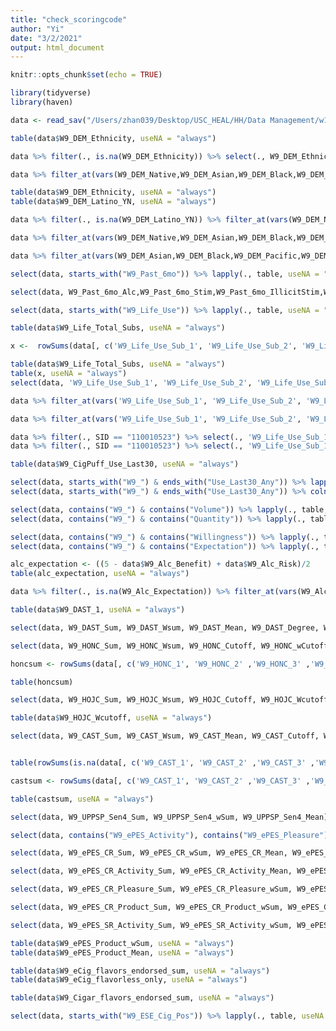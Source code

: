 ```yaml
---
title: "check_scoringcode"
author: "Yi"
date: "3/2/2021"
output: html_document
---
```


```r
knitr::opts_chunk$set(echo = TRUE)
```

```r
library(tidyverse)
library(haven)
```

```r
data <- read_sav("/Users/zhan039/Desktop/USC_HEAL/HH/Data Management/w1_10/02192021/H_H_DATA_W1-W10_02012021.sav")
```

```r
table(data$W9_DEM_Ethnicity, useNA = "always")

data %>% filter(., is.na(W9_DEM_Ethnicity)) %>% select(., W9_DEM_Ethnicity, W9_DEM_Native,W9_DEM_Asian,W9_DEM_Black,W9_DEM_Pacific,W9_DEM_White,W9_DEM_Other,W9_DEM_Multi,W9_DEM_Latino_YN) %>% filter_at(vars(W9_DEM_Native,W9_DEM_Asian,W9_DEM_Black,W9_DEM_Pacific,W9_DEM_White,W9_DEM_Other,W9_DEM_Multi,W9_DEM_Latino_YN), any_vars(. %in% 1))

data %>% filter_at(vars(W9_DEM_Native,W9_DEM_Asian,W9_DEM_Black,W9_DEM_Pacific,W9_DEM_White,W9_DEM_Other,W9_DEM_Multi,W9_DEM_Latino_YN), any_vars(is.na(.))) %>% select(., W9_DEM_Native,W9_DEM_Asian,W9_DEM_Black,W9_DEM_Pacific,W9_DEM_White,W9_DEM_Other,W9_DEM_Multi,W9_DEM_Latino_YN)

table(data$W9_DEM_Ethnicity, useNA = "always")
table(data$W9_DEM_Latino_YN, useNA = "always")

data %>% filter(., is.na(W9_DEM_Latino_YN)) %>% filter_at(vars(W9_DEM_Native,W9_DEM_Asian,W9_DEM_Black,W9_DEM_Pacific,W9_DEM_White,W9_DEM_Other,W9_DEM_Multi), any_vars(. %in% 1))

data %>% filter_at(vars(W9_DEM_Native,W9_DEM_Asian,W9_DEM_Black,W9_DEM_Pacific,W9_DEM_White,W9_DEM_Other,W9_DEM_Multi), all_vars(. %in% 0))

data %>% filter_at(vars(W9_DEM_Asian,W9_DEM_Black,W9_DEM_Pacific,W9_DEM_White,W9_DEM_Other,W9_DEM_Multi,W9_DEM_Latino_YN), all_vars(. %in% 0)) %>% filter(., W9_DEM_Native %in% 1) %>% select(., SID, W9_DEM_Ethnicity, W9_DEM_Native,W9_DEM_Asian,W9_DEM_Black,W9_DEM_Pacific,W9_DEM_White,W9_DEM_Other,W9_DEM_Multi,W9_DEM_Latino_YN)
```

```r
select(data, starts_with("W9_Past_6mo")) %>% lapply(., table, useNA = "always")

select(data, W9_Past_6mo_Alc,W9_Past_6mo_Stim,W9_Past_6mo_IllicitStim,W9_Past_6mo_RxStim,W9_Past_6mo_Opioids,W9_Past_6mo_RxDrugs,W9_Past_6mo_SoftDrugs,W9_Past_6mo_IllicitDrugs,W9_Past_6mo_PsychedelicDrugs,W9_Past_6mo_HardDrugs,W9_Past_6mo_DrugOrAlc,W9_Past_6mo_eCig_Any,W9_Past_6mo_eCig_Any_2,W9_Past_6mo_eCig_Nic,W9_Past_6mo_eCig_noNic,W9_Past_6mo_Cig,W9_Past_6mo_Cigar,W9_Past_6mo_Combust,W9_Past_6mo_Combust_no_Blunts,W9_Past_6mo_Nic,W9_Past_6mo_Nic_no_Blunts,W9_Past_6mo_Tob,W9_Past_6mo_Tob_no_Blunts,W9_Past_6mo_Mj_Any_2,W9_Past_6mo_Mj_Any_4) %>% lapply(., table, useNA = "always")
```

```r
select(data, starts_with("W9_Life_Use")) %>% lapply(., table, useNA = "always")

table(data$W9_Life_Total_Subs, useNA = "always")

x <-  rowSums(data[, c('W9_Life_Use_Sub_1', 'W9_Life_Use_Sub_2', 'W9_Life_Use_Sub_3', 'W9_Life_Use_Sub_29', 'W9_Life_Use_Sub_31', 'W9_Life_Use_Sub_32', 'W9_Life_Use_Sub_5', 'W9_Life_Use_Sub_6', 'W9_Life_Use_Sub_7', 'W9_Life_Use_Sub_8','W9_Life_Use_Sub_10', 'W9_Life_Use_Sub_25', 'W9_Life_Use_Sub_27', 'W9_Life_Use_Sub_26', 'W9_Life_Use_Sub_30', 'W9_Life_Use_Sub_11', 'W9_Life_Use_Sub_12', 'W9_Life_Use_Sub_13', 'W9_Life_Use_Sub_14', 'W9_Life_Use_Sub_17', 'W9_Life_Use_Sub_20', 'W9_Life_Use_Sub_23', 'W9_Life_Use_Sub_21', 'W9_Life_Use_Sub_18', 'W9_Life_Use_Sub_24' )], na.rm = TRUE)

table(data$W9_Life_Total_Subs, useNA = "always")
table(x, useNA = "always")
select(data, 'W9_Life_Use_Sub_1', 'W9_Life_Use_Sub_2', 'W9_Life_Use_Sub_3', 'W9_Life_Use_Sub_29', 'W9_Life_Use_Sub_31', 'W9_Life_Use_Sub_32', 'W9_Life_Use_Sub_5', 'W9_Life_Use_Sub_6', 'W9_Life_Use_Sub_7', 'W9_Life_Use_Sub_8','W9_Life_Use_Sub_10', 'W9_Life_Use_Sub_25', 'W9_Life_Use_Sub_27', 'W9_Life_Use_Sub_26', 'W9_Life_Use_Sub_30', 'W9_Life_Use_Sub_11', 'W9_Life_Use_Sub_12', 'W9_Life_Use_Sub_13', 'W9_Life_Use_Sub_14', 'W9_Life_Use_Sub_17', 'W9_Life_Use_Sub_20', 'W9_Life_Use_Sub_23', 'W9_Life_Use_Sub_21', 'W9_Life_Use_Sub_18', 'W9_Life_Use_Sub_24', W9_Life_Total_Subs)

data %>% filter_at(vars('W9_Life_Use_Sub_1', 'W9_Life_Use_Sub_2', 'W9_Life_Use_Sub_3', 'W9_Life_Use_Sub_29', 'W9_Life_Use_Sub_31', 'W9_Life_Use_Sub_32', 'W9_Life_Use_Sub_5', 'W9_Life_Use_Sub_6', 'W9_Life_Use_Sub_7', 'W9_Life_Use_Sub_8','W9_Life_Use_Sub_10', 'W9_Life_Use_Sub_25', 'W9_Life_Use_Sub_27', 'W9_Life_Use_Sub_26', 'W9_Life_Use_Sub_30', 'W9_Life_Use_Sub_11', 'W9_Life_Use_Sub_12', 'W9_Life_Use_Sub_13', 'W9_Life_Use_Sub_14', 'W9_Life_Use_Sub_17', 'W9_Life_Use_Sub_20', 'W9_Life_Use_Sub_23', 'W9_Life_Use_Sub_21', 'W9_Life_Use_Sub_18', 'W9_Life_Use_Sub_24'), all_vars(is.na(.)))

data %>% filter_at(vars('W9_Life_Use_Sub_1', 'W9_Life_Use_Sub_2', 'W9_Life_Use_Sub_3', 'W9_Life_Use_Sub_29', 'W9_Life_Use_Sub_31', 'W9_Life_Use_Sub_32', 'W9_Life_Use_Sub_5', 'W9_Life_Use_Sub_6', 'W9_Life_Use_Sub_7', 'W9_Life_Use_Sub_8','W9_Life_Use_Sub_10', 'W9_Life_Use_Sub_25', 'W9_Life_Use_Sub_27', 'W9_Life_Use_Sub_26', 'W9_Life_Use_Sub_30', 'W9_Life_Use_Sub_11', 'W9_Life_Use_Sub_12', 'W9_Life_Use_Sub_13', 'W9_Life_Use_Sub_14', 'W9_Life_Use_Sub_17', 'W9_Life_Use_Sub_20', 'W9_Life_Use_Sub_23', 'W9_Life_Use_Sub_21', 'W9_Life_Use_Sub_18', 'W9_Life_Use_Sub_24'), all_vars(. %in% 1))

data %>% filter(., SID == "110010523") %>% select(., 'W9_Life_Use_Sub_1', 'W9_Life_Use_Sub_2', 'W9_Life_Use_Sub_3', 'W9_Life_Use_Sub_29', 'W9_Life_Use_Sub_31', 'W9_Life_Use_Sub_32', 'W9_Life_Use_Sub_5', 'W9_Life_Use_Sub_6', 'W9_Life_Use_Sub_7', 'W9_Life_Use_Sub_8','W9_Life_Use_Sub_10', 'W9_Life_Use_Sub_25', 'W9_Life_Use_Sub_27', 'W9_Life_Use_Sub_26', 'W9_Life_Use_Sub_30', 'W9_Life_Use_Sub_11', 'W9_Life_Use_Sub_12', 'W9_Life_Use_Sub_13', 'W9_Life_Use_Sub_14', 'W9_Life_Use_Sub_17', 'W9_Life_Use_Sub_20', 'W9_Life_Use_Sub_23', 'W9_Life_Use_Sub_21', 'W9_Life_Use_Sub_18', 'W9_Life_Use_Sub_24', W9_Life_Total_Subs) 
data %>% filter(., SID == "110010523") %>% select(., 'W9_Life_Use_Sub_1a', 'W9_Life_Use_Sub_2a', 'W9_Life_Use_Sub_3a', 'W9_Life_Use_Sub_29a', 'W9_Life_Use_Sub_31a', 'W9_Life_Use_Sub_32a', 'W9_Life_Use_Sub_5a', 'W9_Life_Use_Sub_6a', 'W9_Life_Use_Sub_7a', 'W9_Life_Use_Sub_8a','W9_Life_Use_Sub_10a', 'W9_Life_Use_Sub_25a', 'W9_Life_Use_Sub_27a', 'W9_Life_Use_Sub_26a', 'W9_Life_Use_Sub_30a', 'W9_Life_Use_Sub_11a', 'W9_Life_Use_Sub_12a', 'W9_Life_Use_Sub_13a', 'W9_Life_Use_Sub_14a', 'W9_Life_Use_Sub_17a', 'W9_Life_Use_Sub_20a', 'W9_Life_Use_Sub_23a', 'W9_Life_Use_Sub_21a', 'W9_Life_Use_Sub_18a', 'W9_Life_Use_Sub_24a', W9_Life_Total_Subs) 

table(data$W9_CigPuff_Use_Last30, useNA = "always")

select(data, starts_with("W9_") & ends_with("Use_Last30_Any")) %>% lapply(., table, useNA = "always")
select(data, starts_with("W9_") & ends_with("Use_Last30_Any")) %>% colnames(.) %>% as.data.frame(.)

select(data, contains("W9_") & contains("Volume")) %>% lapply(., table, useNA = "always")
select(data, contains("W9_") & contains("Quantity")) %>% lapply(., table, useNA = "always")

select(data, contains("W9_") & contains("Willingness")) %>% lapply(., table, useNA = "always")
select(data, contains("W9_") & contains("Expectation")) %>% lapply(., table, useNA = "always")

alc_expectation <- ((5 - data$W9_Alc_Benefit) + data$W9_Alc_Risk)/2
table(alc_expectation, useNA = "always")

data %>% filter(., is.na(W9_Alc_Expectation)) %>% filter_at(vars(W9_Alc_Benefit, W9_Alc_Risk), any_vars(!is.na(.))) %>% select(., SID, W9_Alc_Benefit, W9_Alc_Risk, W9_Alc_Expectation)
```

```r
table(data$W9_DAST_1, useNA = "always")

select(data, W9_DAST_Sum, W9_DAST_Wsum, W9_DAST_Mean, W9_DAST_Degree, W9_DAST_WDegree) %>% lapply(., table, useNA = "always")
```

```r
select(data, W9_HONC_Sum, W9_HONC_Wsum, W9_HONC_Cutoff, W9_HONC_wCutoff) %>% lapply(., table, useNA = "always")

honcsum <- rowSums(data[, c('W9_HONC_1', 'W9_HONC_2' ,'W9_HONC_3' ,'W9_HONC_4' ,'W9_HONC_5','W9_HONC_6' ,'W9_HONC_7' ,'W9_HONC_8','W9_HONC_9', 'W9_HONC_10')], na.rm = TRUE)

table(honcsum)

select(data, W9_HOJC_Sum, W9_HOJC_Wsum, W9_HOJC_Cutoff, W9_HOJC_Wcutoff) %>% lapply(., table, useNA = "always")

table(data$W9_HOJC_Wcutoff, useNA = "always")
```

```r
select(data, W9_CAST_Sum, W9_CAST_Wsum, W9_CAST_Mean, W9_CAST_Cutoff, W9_CAST_Wcutoff, contains("W9_CAST_BI_")) %>% lapply(., table, useNA = "always")


table(rowSums(is.na(data[, c('W9_CAST_1', 'W9_CAST_2' ,'W9_CAST_3' ,'W9_CAST_4' ,'W9_CAST_5','W9_CAST_6')])))

castsum <- rowSums(data[, c('W9_CAST_1', 'W9_CAST_2' ,'W9_CAST_3' ,'W9_CAST_4' ,'W9_CAST_5','W9_CAST_6')], na.rm = FALSE)

table(castsum, useNA = "always")
```

```r
select(data, W9_UPPSP_Sen4_Sum, W9_UPPSP_Sen4_wSum, W9_UPPSP_Sen4_Mean) %>% lapply(., table, useNA = "always")
```

```r
select(data, contains("W9_ePES_Activity"), contains("W9_ePES_Pleasure")) %>% lapply(., table, useNA = "always")

select(data, W9_ePES_CR_Sum, W9_ePES_CR_wSum, W9_ePES_CR_Mean, W9_ePES_SR_Sum, W9_ePES_SR_wSum, W9_ePES_SR_Mean) %>% lapply(., table, useNA = "always")

select(data, W9_ePES_CR_Activity_Sum, W9_ePES_CR_Activity_Mean, W9_ePES_CR_Activity_wSum) %>% lapply(., table, useNA = "always")

select(data, W9_ePES_CR_Pleasure_Sum, W9_ePES_CR_Pleasure_wSum, W9_ePES_CR_Pleasure_Mean) %>% lapply(., table, useNA = "always")

select(data, W9_ePES_CR_Product_Sum, W9_ePES_CR_Product_wSum, W9_ePES_CR_Product_Mean) %>% lapply(., table, useNA = "always")

select(data, W9_ePES_SR_Activity_Sum, W9_ePES_SR_Activity_wSum, W9_ePES_SR_Activity_Mean) %>% lapply(., table, useNA = "always")

table(data$W9_ePES_Product_wSum, useNA = "always")
table(data$W9_ePES_Product_Mean, useNA = "always")

```

```r
table(data$W9_eCig_flavors_endorsed_sum, useNA = "always")
table(data$W9_eCig_flavorless_only, useNA = "always")
```

```r
table(data$W9_Cigar_flavors_endorsed_sum, useNA = "always")
```

```r
select(data, starts_with("W9_ESE_Cig_Pos")) %>% lapply(., table, useNA = "always")
```

